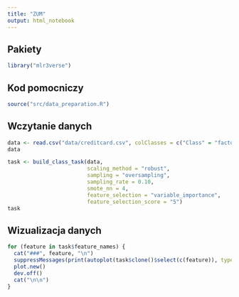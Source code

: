 ```yaml
---
title: "ZUM"
output: html_notebook
---
```


## Pakiety

```r
library("mlr3verse")
```

## Kod pomocniczy

```r
source("src/data_preparation.R")
```

## Wczytanie danych

```r
data <- read.csv("data/creditcard.csv", colClasses = c("Class" = "factor"))
data
```

```r
task <- build_class_task(data,
                         scaling_method = "robust",
                         sampling = "oversampling",
                         sampling_rate = 0.10,
                         smote_nn = 4,
                         feature_selection = "variable_importance",
                         feature_selection_score = "5")
task
```
## Wizualizacja danych {.tabset}

```r
for (feature in task$feature_names) {
  cat("###", feature, "\n")
  suppressMessages(print(autoplot(task$clone()$select(c(feature)), type = "pairs")))
  plot.new()
  dev.off()
  cat("\n\n")
}
```



